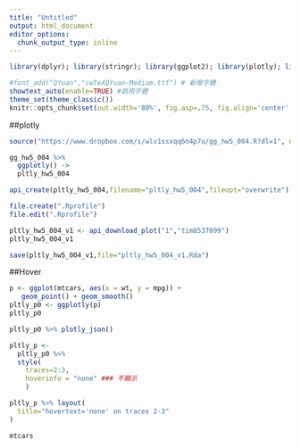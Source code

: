 ```yaml
---
title: "Untitled"
output: html_document
editor_options: 
  chunk_output_type: inline
---
```

```r
library(dplyr); library(stringr); library(ggplot2); library(plotly); library(lubridate); library(readr); library(tidyr); library(showtext);library(sf);library(colorspace)

#font_add("QYuan","cwTeXQYuan-Medium.ttf") # 新增字體
showtext_auto(enable=TRUE) #啟用字體
theme_set(theme_classic())
knitr::opts_chunk$set(out.width='80%', fig.asp=.75, fig.align='center', fig.showtext=T)
```


##plotly
```r
source("https://www.dropbox.com/s/wlv1ssxqq6n4p7u/gg_hw5_004.R?dl=1", encoding = "utf-8")

gg_hw5_004 %>%
  ggplotly() ->
  pltly_hw5_004
```

```r
api_create(pltly_hw5_004,filename="pltly_hw5_004",fileopt="overwrite") -> Meta_pltly_hw5_004
```


```r
file.create(".Rprofile")
file.edit(".Rprofile")
```


```r
pltly_hw5_004_v1 <- api_download_plot("1","tim8537099")
pltly_hw5_004_v1
```


```r
save(pltly_hw5_004_v1,file="pltly_hw5_004_v1.Rda")
```




##Hover
```r
p <- ggplot(mtcars, aes(x = wt, y = mpg)) +
   geom_point() + geom_smooth()
pltly_p0 <- ggplotly(p)
pltly_p0
```


```r
pltly_p0 %>% plotly_json()
```



```r
pltly_p <- 
  pltly_p0 %>% 
  style(
    traces=2:3,
    hoverinfo = "none" ### 不顯示
    ) 

pltly_p %>% layout(
  title="hovertext='none' on traces 2-3"
)
```

```r
mtcars
```

